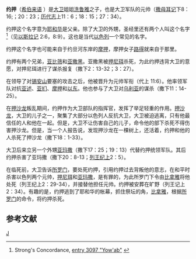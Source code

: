 '''约押'''（[[希伯来语|希伯来语]] {{Hebrew|יוֹאָב}}）是[[大卫|大卫]]姐姐[[洗鲁雅|洗鲁雅]]之子，也是大卫军队的元帅（[[撒母耳记|撒母耳记]]下8：16;；20：23；[[历代志|历代志]]上11：6；18：15；27：34）。

约押这个名字意为[[耶和华|耶和华]]是父亲。除了大卫的外甥，圣经里还有两个人叫这个名字<ref>Strong's Concordance, [http://www.blueletterbible.org/lang/lexicon/lexicon.cfm?Strongs=H3097&t=KJV entry 3097 "Yow'ab"] {{Wayback|url=http://www.blueletterbible.org/lang/lexicon/lexicon.cfm?Strongs=H3097&t=KJV |date=20170716022110 }}</ref>（见[[以斯拉记|以斯拉记]] 2:6，8:9）。这也是当代[[以色列|以色列]]一个常见的名字。

约押这个名字也可能来自于约旦河东岸的[[摩押|摩押]]，摩押女子[[路得|路得]]就来自于那里。

约押有两个兄弟，[[亚比筛|亚比筛]]和[[亚撒黑|亚撒黑]]。亚撒黑被[[押尼珥|押尼珥]]杀死，为此约押违背大卫的意愿，对押尼珥进行了谋杀报复（撒下2：13-32；3：27）。

在领导了对[[锡安山|锡安山]]要塞的攻击之后，他被晋升为元帅军衔（代上 11:6）。他率领军队对抗[[亚述|亚述]]、[[亚扪|亚扪]]、[[摩押|摩押]]和[[以东|以东]]。他也参与了大卫对[[乌利亚|乌利亚]]的谋杀（撒下11：14-25）。

在[[押沙龙|押沙龙]]叛乱期间，约押作为大卫部队的指挥官，发挥了举足轻重的作用。[[押沙龙|押沙龙]]，大卫的儿子之一，聚集了大部分以色列人反抗大卫，大卫被迫逃离，只有他最信任的人和他在一起。但是，大卫不让伤害自己的儿子，命令他的部下杀死不得伤害押沙龙。但是，当一个人报告说，发现押沙龙在一棵树上，还活着，约押和他的人杀死了押沙龙（撒下18：1-33）。 

大卫后来立另一个外甥[[亚玛撒|亚玛撒]]（撒下17：25；19：13）代替约押统领军队。其后约押杀害了亚玛撒（撒下20：8-13；[[列王纪上|列王纪上]]2：5）。 

在临死前，大卫告诉[[所罗门|所罗门]]，要处死约押，引用约押过去背叛他的意志，在和平时杀害以色列两个元帅，[[押尼珥|押尼珥]]和[[亚玛撒|亚玛撒]]，是有罪的，为此所罗门下令由[[比拿雅|比拿雅]]将他处死（列王纪上2：29-34），并接替他担任元帅。约押被安葬在旷野（列王记上2：34）。有趣的是，约押逃到了耶和华的帐幕，抓住祭坛的角，[[比拿雅|比拿雅]]，根据[[所罗门|所罗门]]的命令，将约押杀死。

==参考文献==
{{eastons}}
{{Reflist}}

{{Authority control}}
[[Category:圣经人物|J]]